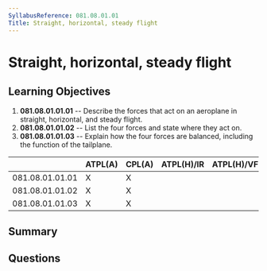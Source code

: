 ```yaml
---
SyllabusReference: 081.08.01.01
Title: Straight, horizontal, steady flight
---
```


# Straight, horizontal, steady flight

## Learning Objectives

1.  **081.08.01.01.01** -- Describe the forces that act on an aeroplane in
    straight, horizontal, and steady flight.
2.  **081.08.01.01.02** -- List the four forces and state where they act on.
3.  **081.08.01.01.03** -- Explain how the four forces are balanced, including
    the function of the tailplane.

|                 | ATPL(A) | CPL(A) | ATPL(H)/IR | ATPL(H)/VFR | CPL(H) | IR | CBIR(A) |
| --------------- | ------- | ------ | ---------- | ----------- | ------ | -- | ------- |
| 081.08.01.01.01 | X       | X      |            |             |        |    |         |
| 081.08.01.01.02 | X       | X      |            |             |        |    |         |
| 081.08.01.01.03 | X       | X      |            |             |        |    |         |

## Summary

## Questions

